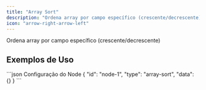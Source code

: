 ```yaml
---
title: "Array Sort"
description: "Ordena array por campo específico (crescente/decrescente)"
icon: "arrow-right-arrow-left"
---
```


<Card title="O que faz?" icon="lightbulb" iconType="duotone">
  Ordena array por campo específico (crescente/decrescente)
</Card>


## Exemplos de Uso

<Tabs>
  <Tab title="Exemplo Básico">
    
  </Tab>
</Tabs>

<CodeGroup>
```json Configuração do Node
{
  "id": "node-1",
  "type": "array-sort",
  "data": {}
}
```
</CodeGroup>

